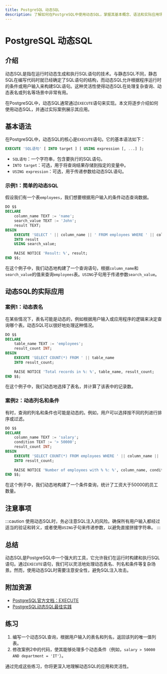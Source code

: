 ```yaml
---
title: PostgreSQL 动态SQL
description: 了解如何在PostgreSQL中使用动态SQL，掌握其基本概念、语法和实际应用场景。
---
```


# PostgreSQL 动态SQL

## 介绍

动态SQL是指在运行时动态生成和执行SQL语句的技术。与静态SQL不同，静态SQL在编写代码时就已经确定了SQL语句的结构，而动态SQL允许根据程序运行时的条件或用户输入来构建SQL语句。这种灵活性使得动态SQL在处理复杂查询、动态表名或列名等场景中非常有用。

在PostgreSQL中，动态SQL通常通过`EXECUTE`语句来实现。本文将逐步介绍如何使用动态SQL，并通过实际案例展示其应用。

## 基本语法

在PostgreSQL中，动态SQL的核心是`EXECUTE`语句。它的基本语法如下：

```sql
EXECUTE 'SQL语句' [ INTO target ] [ USING expression [, ...] ];
```

- `SQL语句`：一个字符串，包含要执行的SQL语句。
- `INTO target`：可选，用于将查询结果存储到指定的变量中。
- `USING expression`：可选，用于传递参数给动态SQL语句。

### 示例1：简单的动态SQL

假设我们有一个表`employees`，我们想要根据用户输入的条件动态查询数据。

```sql
DO $$
DECLARE
    column_name TEXT := 'name';
    search_value TEXT := 'John';
    result TEXT;
BEGIN
    EXECUTE 'SELECT ' || column_name || ' FROM employees WHERE ' || column_name || ' = $1'
    INTO result
    USING search_value;
    
    RAISE NOTICE 'Result: %', result;
END $$;
```

在这个例子中，我们动态地构建了一个查询语句，根据`column_name`和`search_value`的值来查询`employees`表。`USING`子句用于传递参数`search_value`。

## 动态SQL的实际应用

### 案例1：动态表名

在某些情况下，表名可能是动态的，例如根据用户输入或应用程序的逻辑来决定查询哪个表。动态SQL可以很好地处理这种情况。

```sql
DO $$
DECLARE
    table_name TEXT := 'employees';
    result_count INT;
BEGIN
    EXECUTE 'SELECT COUNT(*) FROM ' || table_name
    INTO result_count;
    
    RAISE NOTICE 'Total records in %: %', table_name, result_count;
END $$;
```

在这个例子中，我们动态地选择了表名，并计算了该表中的记录数。

### 案例2：动态列名和条件

有时，查询的列名和条件也可能是动态的。例如，用户可以选择按不同的列进行排序或过滤。

```sql
DO $$
DECLARE
    column_name TEXT := 'salary';
    condition TEXT := '> 50000';
    result_count INT;
BEGIN
    EXECUTE 'SELECT COUNT(*) FROM employees WHERE ' || column_name || ' ' || condition
    INTO result_count;
    
    RAISE NOTICE 'Number of employees with % %: %', column_name, condition, result_count;
END $$;
```

在这个例子中，我们动态地构建了一个条件查询，统计了工资大于50000的员工数量。

## 注意事项

:::caution
使用动态SQL时，务必注意SQL注入的风险。确保所有用户输入都经过适当的验证和转义，或者使用`USING`子句来传递参数，以避免直接拼接字符串。
:::

## 总结

动态SQL是PostgreSQL中一个强大的工具，它允许我们在运行时构建和执行SQL语句。通过`EXECUTE`语句，我们可以灵活地处理动态表名、列名和条件等复杂场景。然而，使用动态SQL时需要注意安全性，避免SQL注入攻击。

## 附加资源

- [PostgreSQL官方文档：EXECUTE](https://www.postgresql.org/docs/current/plpgsql-statements.html#PLPGSQL-STATEMENTS-EXECUTING-DYN)
- [PostgreSQL动态SQL最佳实践](https://www.postgresqltutorial.com/plpgsql-dynamic-sql/)

## 练习

1. 编写一个动态SQL查询，根据用户输入的表名和列名，返回该列的唯一值列表。
2. 修改案例2中的代码，使其能够处理多个动态条件（例如，`salary > 50000 AND department = 'IT'`）。

通过完成这些练习，你将更深入地理解动态SQL的应用和灵活性。